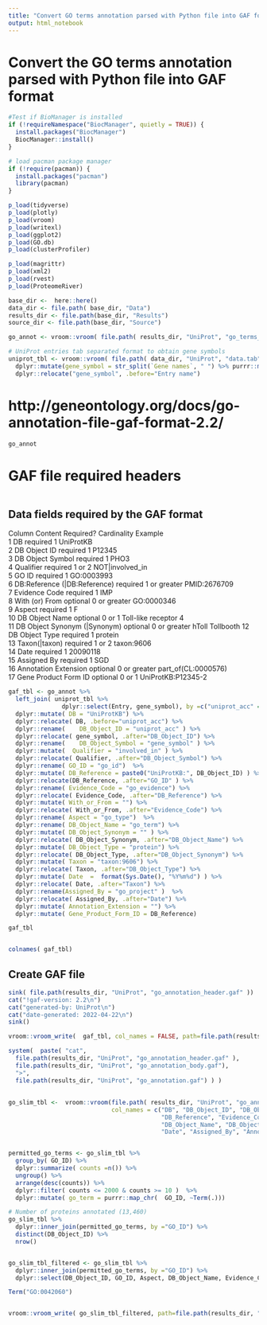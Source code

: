 ```yaml
---
title: "Convert GO terms annotation parsed with Python file into GAF format"
output: html_notebook
---
```


# Convert the GO terms annotation parsed with Python file into GAF format 


```r


#Test if BioManager is installed
if (!requireNamespace("BiocManager", quietly = TRUE)) {
  install.packages("BiocManager")
  BiocManager::install()
}

# load pacman package manager
if (!require(pacman)) {
  install.packages("pacman")
  library(pacman)
}

p_load(tidyverse)
p_load(plotly)
p_load(vroom)
p_load(writexl)
p_load(ggplot2)
p_load(GO.db)
p_load(clusterProfiler)

p_load(magrittr)
p_load(xml2)
p_load(rvest)
p_load(ProteomeRiver)

```

```r
base_dir <-  here::here() 
data_dir <- file.path( base_dir, "Data")
results_dir <- file.path(base_dir, "Results")
source_dir <- file.path(base_dir, "Source")


```

```r
go_annot <- vroom::vroom( file.path( results_dir, "UniProt", "go_terms_table_python.tab")  ) 

# UniProt entries tab separated format to obtain gene symbols
uniprot_tbl <- vroom::vroom( file.path( data_dir, "UniProt", "data.tab"))  %>%
  dplyr::mutate(gene_symbol = str_split(`Gene names`, " ") %>% purrr::map_chr( 1)) %>%
  dplyr::relocate("gene_symbol", .before="Entry name")
```
# http://geneontology.org/docs/go-annotation-file-gaf-format-2.2/
```r
go_annot
```

# GAF file required headers
```r


```

## Data fields required by the GAF format 

Column	Content	Required?	Cardinality	Example	 
1	DB	required	1	UniProtKB	 
2	DB Object ID	required	1	P12345	 
3	DB Object Symbol	required	1	PHO3	 
4	Qualifier	required	1 or 2	NOT|involved_in	 
5	GO ID	required	1	GO:0003993	 
6	DB:Reference (|DB:Reference)	required	1 or greater	PMID:2676709	 
7	Evidence Code	required	1	IMP	 
8	With (or) From	optional	0 or greater	GO:0000346	 
9	Aspect	required	1	F	 
10	DB Object Name	optional	0 or 1	Toll-like receptor 4	 
11	DB Object Synonym (|Synonym)	optional	0 or greater	hToll	Tollbooth
12	DB Object Type	required	1	protein	 
13	Taxon(|taxon)	required	1 or 2	taxon:9606	 
14	Date	required	1	20090118	 
15	Assigned By	required	1	SGD	 
16	Annotation Extension	optional	0 or greater	part_of(CL:0000576)	 
17	Gene Product Form ID	optional	0 or 1	UniProtKB:P12345-2	 


```r
gaf_tbl <- go_annot %>%
  left_join( uniprot_tbl %>%
               dplyr::select(Entry, gene_symbol), by =c("uniprot_acc" = "Entry")) %>%
  dplyr::mutate( DB = "UniProtKB") %>%
  dplyr::relocate( DB, .before="uniprot_acc") %>% 
  dplyr::rename( 	DB_Object_ID = "uniprot_acc" ) %>%
  dplyr::relocate( gene_symbol, .after="DB_Object_ID") %>% 
  dplyr::rename( 	DB_Object_Symbol = "gene_symbol" ) %>%
  dplyr::mutate(  Qualifier = "involved_in" ) %>%
  dplyr::relocate( Qualifier, .after="DB_Object_Symbol") %>%
  dplyr::rename( GO_ID = "go_id")  %>%
  dplyr::mutate( DB_Reference = paste0("UniProtKB:", DB_Object_ID) ) %>%
  dplyr::relocate(DB_Reference, .after="GO_ID" ) %>%
  dplyr::rename( Evidence_Code = "go_evidence") %>%
  dplyr::relocate( Evidence_Code, .after="DB_Reference") %>%
  dplyr::mutate( With_or_From = "") %>%
  dplyr::relocate( With_or_From, .after="Evidence_Code") %>%
  dplyr::rename( Aspect = "go_type")  %>%
  dplyr::rename( DB_Object_Name = "go_term") %>%
  dplyr::mutate( DB_Object_Synonym = "" ) %>%
  dplyr::relocate( DB_Object_Synonym, .after="DB_Object_Name") %>%
  dplyr::mutate( DB_Object_Type = "protein") %>%
  dplyr::relocate( DB_Object_Type, .after="DB_Object_Synonym") %>%
  dplyr::mutate( Taxon = "taxon:9606") %>%
  dplyr::relocate( Taxon, .after="DB_Object_Type") %>%
  dplyr::mutate( Date  =  format(Sys.Date(), "%Y%m%d") ) %>%
  dplyr::relocate( Date, .after="Taxon") %>%
  dplyr::rename(Assigned_By = "go_project" )  %>%
  dplyr::relocate( Assigned_By, .after="Date") %>%
  dplyr::mutate( Annotation_Extension = "") %>%
  dplyr::mutate( Gene_Product_Form_ID = DB_Reference)

gaf_tbl


colnames( gaf_tbl)
```
## Create GAF file 
```r
sink( file.path(results_dir, "UniProt", "go_annotation_header.gaf" ))
cat("!gaf-version: 2.2\n")
cat("generated-by: UniProt\n")
cat("date-generated: 2022-04-22\n")
sink()

vroom::vroom_write(  gaf_tbl, col_names = FALSE, path=file.path(results_dir, "UniProt", "go_annotation_body.gaf") ) 

system(  paste( "cat",
  file.path(results_dir, "UniProt", "go_annotation_header.gaf" ),
  file.path(results_dir, "UniProt", "go_annotation_body.gaf"),
  ">",
  file.path(results_dir, "UniProt", "go_annotation.gaf") ) ) 

```


## 
```r

go_slim_tbl <-  vroom::vroom(file.path( results_dir, "UniProt", "go_annotation.slim.gaf"),   comment = "!",
                             col_names = c("DB", "DB_Object_ID", "DB_Object_Symbol", "Qualifier", "GO_ID", 
                                           "DB_Reference", "Evidence_Code", "With_or_From",  "Aspect", 
                                           "DB_Object_Name", "DB_Object_Synonym", "DB_Object_Type", "Taxon", 
                                           "Date", "Assigned_By", "Annotation_Extension", "Gene_Product_Form_ID" )) 


permitted_go_terms <- go_slim_tbl %>% 
  group_by( GO_ID) %>%
  dplyr::summarize( counts =n()) %>%
  ungroup() %>%
  arrange(desc(counts)) %>%
  dplyr::filter( counts <= 2000 & counts >= 10 )  %>%
  dplyr::mutate( go_term = purrr::map_chr(  GO_ID, ~Term(.)))

# Number of proteins annotated (13,460)
go_slim_tbl %>%
  dplyr::inner_join(permitted_go_terms, by ="GO_ID") %>%
  distinct(DB_Object_ID) %>%
  nrow()


go_slim_tbl_filtered <- go_slim_tbl %>%
  dplyr::inner_join(permitted_go_terms, by ="GO_ID") %>%
  dplyr::select(DB_Object_ID, GO_ID, Aspect, DB_Object_Name, Evidence_Code )

Term("GO:0042060")


vroom::vroom_write( go_slim_tbl_filtered, path=file.path(results_dir, "GOSubset", "go_slim_tbl_filtered.tab") )

```



